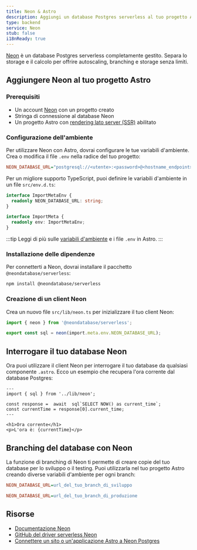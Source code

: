 ```yaml
---
title: Neon & Astro
description: Aggiungi un database Postgres serverless al tuo progetto Astro con Neon
type: backend
service: Neon
stub: false
i18nReady: true
---
```


[Neon](https://neon.tech) è un database Postgres serverless completamente gestito. Separa lo storage e il calcolo per offrire autoscaling, branching e storage senza limiti.

## Aggiungere Neon al tuo progetto Astro

### Prerequisiti

- Un account [Neon](https://console.neon.tech/signup) con un progetto creato
- Stringa di connessione al database Neon
- Un progetto Astro con [rendering lato server (SSR)](https://docs.astro.build/en/guides/server-side-rendering) abilitato

### Configurazione dell'ambiente

Per utilizzare Neon con Astro, dovrai configurare le tue variabili d'ambiente. Crea o modifica il file `.env` nella radice del tuo progetto:

```ini title=".env"
NEON_DATABASE_URL="postgresql://<utente>:<password>@<hostname_endpoint>.neon.tech:<porta>/<nome_db>?sslmode=require"
```

Per un migliore supporto TypeScript, puoi definire le variabili d'ambiente in un file `src/env.d.ts`:

```typescript title="src/env.d.ts"
interface ImportMetaEnv {
  readonly NEON_DATABASE_URL: string;
}

interface ImportMeta {
  readonly env: ImportMetaEnv;
}
```

:::tip
Leggi di più sulle [variabili d'ambiente](/en/guides/environment-variables/) e i file `.env` in Astro.
:::

### Installazione delle dipendenze

Per connetterti a Neon, dovrai installare il pacchetto `@neondatabase/serverless`:

```bash
npm install @neondatabase/serverless
```

### Creazione di un client Neon

Crea un nuovo file `src/lib/neon.ts` per inizializzare il tuo client Neon:

```typescript title="src/lib/neon.ts"
import { neon } from '@neondatabase/serverless';

export const sql = neon(import.meta.env.NEON_DATABASE_URL);
```

## Interrogare il tuo database Neon

Ora puoi utilizzare il client Neon per interrogare il tuo database da qualsiasi componente `.astro`. Ecco un esempio che recupera l'ora corrente dal database Postgres:

```astro title="src/pages/index.astro"
---
import { sql } from '../lib/neon';

const response =  await  sql`SELECT NOW() as current_time`;
const currentTime = response[0].current_time;
---

<h1>Ora corrente</h1>
<p>L'ora è: {currentTime}</p>
```

## Branching del database con Neon

La funzione di branching di Neon ti permette di creare copie del tuo database per lo sviluppo o il testing. Puoi utilizzarla nel tuo progetto Astro creando diverse variabili d'ambiente per ogni branch:

```ini title=".env.development"
NEON_DATABASE_URL=url_del_tuo_branch_di_sviluppo
```

```ini title=".env.production"
NEON_DATABASE_URL=url_del_tuo_branch_di_produzione
```

## Risorse

- [Documentazione Neon](https://neon.tech/docs/introduction)
- [GitHub del driver serverless Neon](https://github.com/neondatabase/serverless)
- [Connettere un sito o un'applicazione Astro a Neon Postgres](https://neon.tech/docs/guides/astro)
